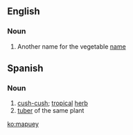 ==English==

===Noun===

# Another name for the vegetable [[name#Noun_2|name]]

==Spanish==

===Noun===
{{es-noun|m}}

# [[cush-cush]]; [[tropical]] [[herb]]
# [[tuber]] of the same plant

[[ko:mapuey]]